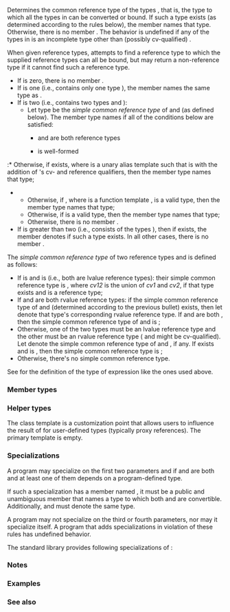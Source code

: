 {{cpp/title|common_reference}}
{{cpp/meta/navbar}}
{{dcl begin}}
{{dcl header|type_traits}}
{{dcl|since=c++20|1=
template&lt; class... T &gt;
struct common_reference;
}}
{{dcl end}}

Determines the common reference type of the types {{tt|T...}}, that is, the type to which all the types in {{tt|T...}} can be converted or bound. If such a type exists (as determined according to the rules below), the member {{tt|type}} names that type. Otherwise, there is no member {{tt|type}}. The behavior is undefined if any of the types in {{tt|T...}} is an incomplete type other than (possibly cv-qualified) {{c|void}}. 

When given reference types, {{tt|common_reference}} attempts to find a reference type to which the supplied reference types can all be bound, but may return a non-reference type if it cannot find such a reference type.

* If {{c|sizeof...(T)}} is zero, there is no member {{tt|type}}.
* If {{c|sizeof...(T)}} is one (i.e., {{tt|T...}} contains only one type {{tt|T0}}), the member {{tt|type}} names the same type as {{c|T0}}.
* If {{c|sizeof...(T)}} is two (i.e., {{tt|T...}} contains two types {{tt|T1}} and {{tt|T2}}):
** Let type {{tt|S}} be the ''simple common reference type'' of {{tt|T1}} and {{tt|T2}} (as defined below). The member type {{tt|type}} names {{tt|S}} if all of the conditions below are satisfied:
*** {{tt|T1}} and {{tt|T2}} are both reference types
*** {{tt|S}} is well-formed
{{rrev|since=c++23|
::* {{c|std::is_convertible_v&lt;std::add_pointer_t&lt;T1&gt;, std::add_pointer_t&lt;S&gt;&gt;}} and {{c|std::is_convertible_v&lt;std::add_pointer_t&lt;T2&gt;, std::add_pointer_t&lt;S&gt;&gt;}} are {{c|true}};
}}
:* Otherwise, if {{c|std::basic_common_reference&lt;std::remove_cvref_t&lt;T1&gt;, std::remove_cvref_t&lt;T2&gt;, T1Q, T2Q&gt;::type}} exists, where {{tt|TiQ}} is a unary alias template such that {{c|TiQ&lt;U&gt;}} is {{tt|U}} with the addition of {{tt|Ti}}'s cv- and reference qualifiers, then the member type {{tt|type}} names that type;
** Otherwise, if {{c|decltype(false? val&lt;T1&gt;() : val&lt;T2&gt;())}}, where {{tt|val}} is a function template {{c|template&lt;class T&gt; T val();}}, is a valid type, then the member type {{tt|type}} names that type;
** Otherwise, if {{c|std::common_type_t&lt;T1, T2&gt;}} is a valid type, then the member type {{tt|type}} names that type;
** Otherwise, there is no member {{tt|type}}.
* If {{c|sizeof...(T)}} is greater than two (i.e., {{tt|T...}} consists of the types {{tt|T1, T2, R...}}), then if {{c|std::common_reference_t&lt;T1, T2&gt;}} exists, the member {{tt|type}} denotes {{c|std::common_reference_t&lt;std::common_reference_t&lt;T1, T2&gt;, R...&gt;}} if such a type exists. In all other cases, there is no member {{tt|type}}.

The ''simple common reference type'' of two reference types {{tt|T1}} and {{tt|T2}} is defined as follows:
* If {{tt|T1}} is {{tt|''cv1'' X&amp;}} and {{tt|T2}} is {{tt|''cv2'' Y&amp;}} (i.e., both are lvalue reference types): their simple common reference type is {{c|decltype(false? std::declval&lt;cv12 X&amp;&gt;() : std::declval&lt;cv12 Y&amp;&gt;())}}, where ''cv12'' is the union of ''cv1'' and ''cv2'', if that type exists and is a reference type;
* If {{tt|T1}} and {{tt|T2}} are both rvalue reference types: if the simple common reference type of {{tt|T1&amp;}} and {{tt|T2&amp;}} (determined according to the previous bullet) exists, then let {{tt|C}} denote that type's corresponding rvalue reference type. If {{c|std::is_convertible_v&lt;T1, C&gt;}} and {{c|std::is_convertible_v&lt;T2, C&gt;}} are both {{c|true}}, then the simple common reference type of {{tt|T1}} and {{tt|T2}} is {{tt|C}};
* Otherwise, one of the two types must be an lvalue reference type {{tt|A&amp;}} and the other must be an rvalue reference type {{tt|B&amp;&amp;}} ({{tt|A}} and {{tt|B}} might be cv-qualified). Let {{tt|D}} denote the simple common reference type of {{c|A&amp;}} and {{c|B const&amp;}}, if any. If {{c|D}} exists and {{c|std::is_convertible_v&lt;B&amp;&amp;, D&gt;}} is {{c|true}}, then the simple common reference type is {{tt|D}};
* Otherwise, there's no simple common reference type.

See {{lt|cpp/language/operator_other#Conditional_operator|Conditional operator}} for the definition of the type of expression {{c|false ? X : Y}} like the ones used above.

===Member types===
{{dsc begin}}
{{dsc hitem|Name|Definition}}
{{dsc|{{tt|type}}|the common reference type for all {{tt|T...}}}}
{{dsc end}}

===Helper types===
{{dcl begin}}
{{dcl|1=
template&lt; class... T &gt;
using common_reference_t = std::common_reference&lt;T...&gt;::type;
}}
{{dcl|1=
template&lt; class T, class U, template&lt;class&gt; class TQual, template&lt;class&gt; class UQual &gt;
struct basic_common_reference {};
}}
{{dcl end}}

The class template {{tt|basic_common_reference}} is a customization point that allows users to influence the result of {{tt|common_reference}} for user-defined types (typically proxy references). The primary template is empty.

===Specializations===
A program may specialize {{c|std::basic_common_reference&lt;T, U, TQual, UQual&gt;}} on the first two parameters {{tt|T}} and {{tt|U}} if {{c|std::is_same_v&lt;T, std::decay_t&lt;T&gt;&gt;}} and {{c|std::is_same_v&lt;U, std::decay_t&lt;U&gt;&gt;}} are both {{c|true}} and at least one of them depends on a program-defined type.

If such a specialization has a member named {{tt|type}}, it must be a public and unambiguous member that names a type to which both {{c|TQual&lt;T&gt;}} and {{c|UQual&lt;U&gt;}} are convertible. Additionally, {{c|std::basic_common_reference&lt;T, U, TQual, UQual&gt;::type}} and {{c|std::basic_common_reference&lt;U, T, UQual, TQual&gt;::type}} must denote the same type. 

A program may not specialize {{tt|basic_common_reference}} on the third or fourth parameters, nor may it specialize {{tt|common_reference}} itself. A program that adds specializations in violation of these rules has undefined behavior.

The standard library provides following specializations of {{tt|basic_common_reference}}:
{{dsc begin}}
{{dsc inc|cpp/utility/pair/dsc basic_common_reference}}
{{dsc inc|cpp/utility/tuple/dsc basic_common_reference}}
{{dsc inc|cpp/utility/functional/reference_wrapper/dsc basic_common_reference}}
{{dsc end}}

===Notes===
{{feature test macro|__cpp_lib_common_reference|std=C++23|value=202302L|Make {{lc|std::common_reference_t}} of {{lc|std::reference_wrapper}} a reference type}}

===Examples===
{{example
|code=
#include &lt;concepts&gt;
#include &lt;type_traits&gt;

static_assert(
    std::same_as&lt;
        int&amp;,
        std::common_reference_t&lt;
            std::add_lvalue_reference_t&lt;int&gt;,
            std::add_lvalue_reference_t&lt;int&gt;&amp;,
            std::add_lvalue_reference_t&lt;int&gt;&amp;&amp;,
            std::add_lvalue_reference_t&lt;int&gt;const,
            std::add_lvalue_reference_t&lt;int&gt;const&amp;
        &gt;
    &gt;
);

int main() {}
}}

===See also===
{{dsc begin}}
{{dsc inc|cpp/types/dsc common_type}}
{{dsc inc|cpp/concepts/dsc common_reference_with}}
{{dsc end}}

{{langlinks|de|es|ja|ru|zh}}